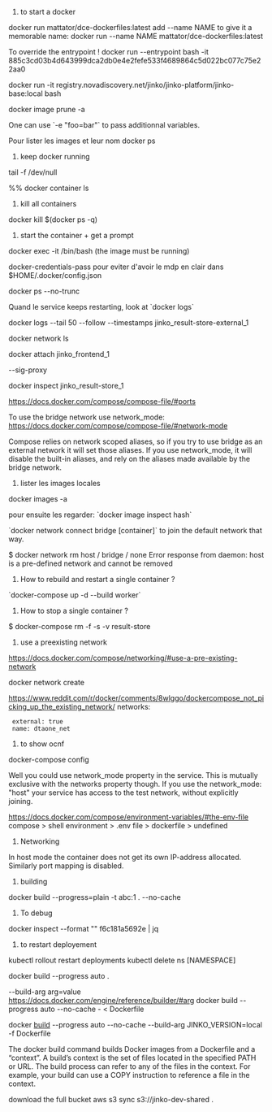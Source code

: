 # to start a docker
docker run mattator/dce-dockerfiles:latest 
add --name NAME to give it a memorable name:
docker run --name NAME mattator/dce-dockerfiles:latest 

To override the entrypoint !
docker run --entrypoint bash -it 885c3cd03b4d643999dca2db0e4e2fefe533f4689864c5d022bc077c75e22aa0

docker run -it registry.novadiscovery.net/jinko/jinko-platform/jinko-base:local bash 


docker image prune -a

One can use `-e "foo=bar"` to pass additionnal variables.

Pour lister les images et leur nom
docker ps

# keep docker running

tail -f /dev/null

%% docker container ls

# kill all containers

docker kill $(docker ps -q)


# start the container + get a prompt 

docker exec -it <container name> /bin/bash
(the image must be running)

docker-credentials-pass pour eviter d'avoir le mdp en clair dans $HOME/.docker/config.json

docker ps --no-trunc

Quand le service keeps restarting, look at `docker logs`

docker logs --tail 50 --follow --timestamps jinko_result-store-external_1

docker network ls

docker attach jinko_frontend_1

--sig-proxy

docker inspect jinko_result-store_1

https://docs.docker.com/compose/compose-file/#ports



To use the bridge network use network_mode: https://docs.docker.com/compose/compose-file/#network-mode

Compose relies on network scoped aliases, so if you try to use bridge as an external network it will set those aliases. If you use network_mode, it will disable the built-in aliases, and rely on the aliases made available by the bridge network.

# lister les images locales
docker images -a

pour ensuite les regarder:
`docker image inspect hash`

`docker network connect bridge [container]`
to join the default network that way.

$ docker network rm host / bridge / none
Error response from daemon: host is a pre-defined network and cannot be removed

# How to rebuild and restart a single container ?
`docker-compose up -d --build worker`

# How to stop a single container ?
$ docker-compose rm -f -s -v result-store

# use a preexisting network
https://docs.docker.com/compose/networking/#use-a-pre-existing-network

docker network create

https://www.reddit.com/r/docker/comments/8wlggo/dockercompose_not_picking_up_the_existing_network/
networks:
  external: true
  name: dtaone_net

# to show ocnf
docker-compose config

Well you could use network_mode property in the service. This is mutually exclusive with the networks property though. If you use the network_mode: "host" your service has access to the test network, without explicitly joining.

https://docs.docker.com/compose/environment-variables/#the-env-file
compose > shell environment > .env file > dockerfile > undefined


# Networking
In host mode the container does not get its own IP-address allocated. 
Similarly port mapping is disabled.

# building
docker build --progress=plain -t abc:1 . --no-cache

# To debug
docker inspect --format "{{json .State.Health }}" f6c181a5692e | jq

# to restart deployement

kubectl rollout restart deployments
kubectl delete ns [NAMESPACE]

docker build --progress auto .

--build-arg  arg=value https://docs.docker.com/engine/reference/builder/#arg
docker build --progress auto --no-cache - < Dockerfile

docker [[build]] --progress auto --no-cache --build-arg JINKO_VERSION=local  -f Dockerfile


The docker build command builds Docker images from a Dockerfile and a “context”. A build’s context is the set of files located in the specified PATH or URL. The build process can refer to any of the files in the context. For example, your build can use a COPY instruction to reference a file in the context.

download the full bucket aws s3 sync s3://jinko-dev-shared .
